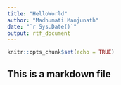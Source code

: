 ```yaml
---
title: "HelloWorld"
author: "Madhumati Manjunath"
date: "`r Sys.Date()`"
output: rtf_document
---
```


```r
knitr::opts_chunk$set(echo = TRUE)
```


## This is a markdown file